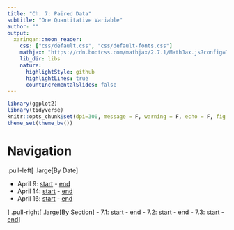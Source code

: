 ```yaml
---
title: "Ch. 7: Paired Data"
subtitle: "One Quantitative Variable"
author: ""
output:
  xaringan::moon_reader:
    css: ["css/default.css", "css/default-fonts.css"]
    mathjax: "https://cdn.bootcss.com/mathjax/2.7.1/MathJax.js?config=TeX-MML-AM_HTMLorMML"
    lib_dir: libs
    nature:
      highlightStyle: github
      highlightLines: true
      countIncrementalSlides: false
---
```

<script type="text/x-mathjax-config">
  MathJax.Hub.Config({ TeX: { extensions: ["color.js"] }});
</script>

```r

library(ggplot2)
library(tidyverse)
knitr::opts_chunk$set(dpi=300, message = F, warning = F, echo = F, fig.width = 8, fig.height = 4, out.width = "80%", fig.align = "center", cache = T)
theme_set(theme_bw())
```

# Navigation

.pull-left[
.large[By Date]

- April 9: [start](#3) - [end](#16)
- April 14: [start](#17) - [end](#27)
- April 16: [start](#28) - [end](#33)

]
.pull-right[
.large[By Section]
- 7.1: [start](#3) - [end](#16)
- 7.2: [start](#17) - [end](#27)
- 7.3: [start](#28) - [end](#33)
]
